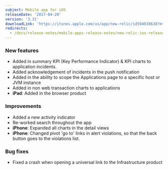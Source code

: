 ```yaml
---
subject: Mobile app for iOS
releaseDate: '2017-04-20'
version: '3.31'
downloadLink: 'https://itunes.apple.com/us/app/new-relic/id594038638?mt=8'
redirects:
  - /docs/release-notes/mobile-apps-release-notes/new-relic-ios-release-notes/new-relic-ios-331
---
```


### New features

* Added in summary KPI (Key Performance Indicator) & KPI charts to application incidents.
* Added acknowledgement of incidents in the push notification
* Added in the ability to scope the Applications page to a specific host or JVM instance
* Added in non web transaction charts to applications
* **iPad**: Added in the browser product

### Improvements

* Added a new activity indicator
* Re-worked search throughout the app
* **iPhone**: Expanded all charts in the detail views
* **iPhone**: Changed pivot 'go to' links in alert violations, so that the back button goes to the violations list.

### Bug fixes

* Fixed a crash when opening a universal link to the Infrastructure product

